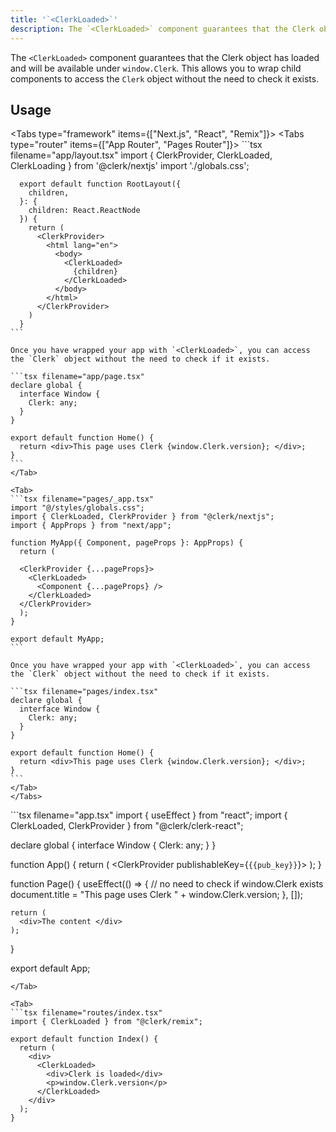 ```yaml
---
title: '`<ClerkLoaded>`'
description: The `<ClerkLoaded>` component guarantees that the Clerk object has loaded and will be available under `window.Clerk`. This allows you to wrap child components to access the Clerk object without the need to check it exists.
---
```


The `<ClerkLoaded>` component guarantees that the Clerk object has loaded and will be available under `window.Clerk`. This allows you to wrap child components to access the `Clerk` object without the need to check it exists.

## Usage

<InjectKeys>

<Tabs type="framework" items={["Next.js", "React", "Remix"]}>
  <Tab>
  <Tabs type="router" items={["App Router", "Pages Router"]}>
  <Tab>
    ```tsx filename="app/layout.tsx"
      import { ClerkProvider, ClerkLoaded, ClerkLoading } from '@clerk/nextjs'
      import './globals.css';

      export default function RootLayout({
        children,
      }: {
        children: React.ReactNode
      }) {
        return (
          <ClerkProvider>
            <html lang="en">
              <body>
                <ClerkLoaded>
                  {children}
                </ClerkLoaded>
              </body>
            </html>
          </ClerkProvider>
        )
      }
    ```

    Once you have wrapped your app with `<ClerkLoaded>`, you can access the `Clerk` object without the need to check if it exists.

    ```tsx filename="app/page.tsx"
    declare global {
      interface Window {
        Clerk: any;
      }
    }

    export default function Home() {
      return <div>This page uses Clerk {window.Clerk.version}; </div>;
    }
    ```
    </Tab>

    <Tab>
    ```tsx filename="pages/_app.tsx"
    import "@/styles/globals.css";
    import { ClerkLoaded, ClerkProvider } from "@clerk/nextjs";
    import { AppProps } from "next/app";

    function MyApp({ Component, pageProps }: AppProps) {
      return (

      <ClerkProvider {...pageProps}>
        <ClerkLoaded>
          <Component {...pageProps} />
        </ClerkLoaded>
      </ClerkProvider>
      );
    }

    export default MyApp;
    ```

    Once you have wrapped your app with `<ClerkLoaded>`, you can access the `Clerk` object without the need to check if it exists.

    ```tsx filename="pages/index.tsx"
    declare global {
      interface Window {
        Clerk: any;
      }
    }

    export default function Home() {
      return <div>This page uses Clerk {window.Clerk.version}; </div>;
    }
    ```
    </Tab>
    </Tabs>
  </Tab>

  <Tab>
  ```tsx filename="app.tsx"
  import { useEffect } from "react";
  import { ClerkLoaded, ClerkProvider } from "@clerk/clerk-react";

  declare global {
    interface Window {
      Clerk: any;
    }
  }

  function App() {
    return (
      <ClerkProvider publishableKey={`{{pub_key}}`}>
        <ClerkLoaded>
          <Page />
        </ClerkLoaded>
      </ClerkProvider>
    );
  }

  function Page() {
    useEffect(() => {
      // no need to check if window.Clerk exists
      document.title = "This page uses Clerk " +
      window.Clerk.version;
    }, []);

    return (
      <div>The content </div>
    );
  }

  export default App;
  ```
  </Tab>

  <Tab>
  ```tsx filename="routes/index.tsx"
  import { ClerkLoaded } from "@clerk/remix";

  export default function Index() {
    return (
      <div>
        <ClerkLoaded>
          <div>Clerk is loaded</div>
          <p>window.Clerk.version</p>
        </ClerkLoaded>
      </div>
    );
  }
  ```
  </Tab>
</Tabs>

</InjectKeys>
